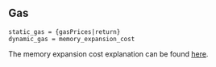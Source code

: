 ## Gas

    static_gas = {gasPrices|return}
    dynamic_gas = memory_expansion_cost

The memory expansion cost explanation can be found [here](/about#memoryexpansion).
